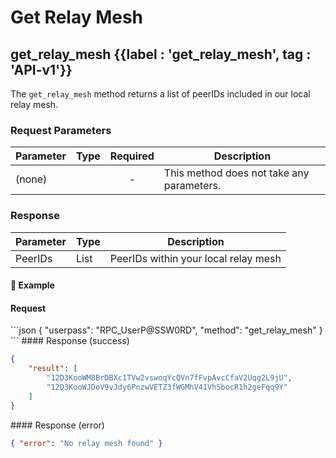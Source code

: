 
# Get Relay Mesh

## get\_relay\_mesh {{label : 'get_relay_mesh', tag : 'API-v1'}}

The `get_relay_mesh` method returns a list of peerIDs included in our local relay mesh.

### Request Parameters

| Parameter | Type | Required | Description                               |
| --------- | ---- | :------: | ----------------------------------------- |
| (none)    |      |     -    | This method does not take any parameters. |

### Response

| Parameter | Type | Description                          |
| --------- | ---- | ------------------------------------ |
| PeerIDs   | List | PeerIDs within your local relay mesh |

#### 📌 Example

#### Request

<CodeGroup title="get_relay_mesh" tag="POST" label="get_relay_mesh" mm2MethodDecorate="true">
  ```json
  {
    "userpass": "RPC_UserP@SSW0RD",
    "method": "get_relay_mesh"
  }
  ```
</CodeGroup>

<CollapsibleSection expandedText="Hide Response" collapsedText="Show Response">
  #### Response (success)

  ```json
  {
      "result": [
          "12D3KooWM8BrDBXc1TVw2vswoqYcQVn7fFvpAvcCfaV2Uqg2L9jU",
          "12D3KooWJDoV9vJdy6PnzwVETZ3fWGMhV41VhSbocR1h2geFqq9Y"
      ]
  }
  ```
</CollapsibleSection>

<CollapsibleSection expandedText="Hide Error Response" collapsedText="Show Error Response">
  #### Response (error)

  ```json
  { "error": "No relay mesh found" }
  ```
</CollapsibleSection>
